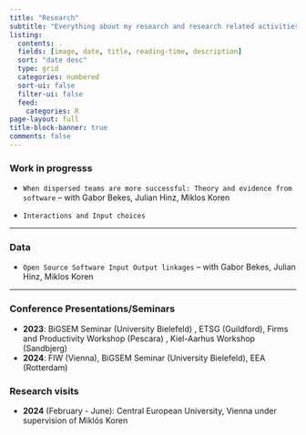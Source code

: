 ```yaml
---
title: "Research"
subtitle: "Everything about my research and research related activities."
listing:
  contents: .
  fields: [image, date, title, reading-time, description]
  sort: "date desc"
  type: grid
  categories: numbered
  sort-ui: false
  filter-ui: false
  feed: 
    categories: R
page-layout: full
title-block-banner: true
comments: false
---
```


### Work in progresss

- `When dispersed teams are more successful: Theory and evidence from software` -- with Gabor Bekes, Julian Hinz, Miklos Koren
      
- `Interactions and Input choices` 


------------------------------------------------------------------------

### Data

- `Open Source Software Input Output linkages` -- with Gabor Bekes, Julian Hinz, Miklos Koren

------------------------------------------------------------------------

### Conference Presentations/Seminars

-   **2023**: BiGSEM Seminar (University Bielefeld) , ETSG (Guildford), Firms and Productivity Workshop (Pescara) , Kiel-Aarhus Workshop (Sandbjerg)
-   **2024**: FIW (Vienna), BiGSEM Seminar (University Bielefeld), EEA (Rotterdam)

### Research visits

-   **2024** (February - June): Central European University, Vienna under supervision of Miklós Koren
